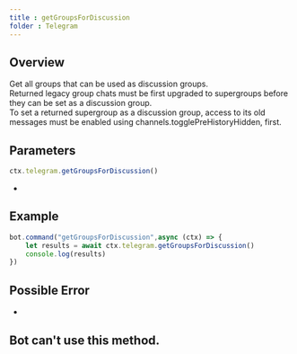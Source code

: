 ```yaml
--- 
title : getGroupsForDiscussion
folder : Telegram 
--- 
```

## Overview 
Get all groups that can be used as discussion groups.  
Returned legacy group chats must be first upgraded to supergroups before they can be set as a discussion group.  
To set a returned supergroup as a discussion group, access to its old messages must be enabled using channels.togglePreHistoryHidden, first.  
## Parameters 
```ts 
ctx.telegram.getGroupsForDiscussion()
```
- 
## Example 
```ts:index.ts {2} showLineNumber 
bot.command("getGroupsForDiscussion",async (ctx) => {
    let results = await ctx.telegram.getGroupsForDiscussion() 
    console.log(results)
})
```
## Possible Error 
- 
## Bot can't use this method.